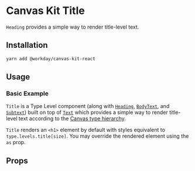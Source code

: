 


<Meta title="Components/Text/Title/React" />

# Canvas Kit Title

`Heading` provides a simple way to render title-level text.

## Installation

```sh
yarn add @workday/canvas-kit-react
```

## Usage

### Basic Example

`Title` is a Type Level component (along with [`Heading`](/components/text/heading/),
[`BodyText`](/components/text/body-text/), and [`Subtext`](/components/text/subtext/)) built on top
of [`Text`](/components/text/text/) which provides a simple way to render title-level text according
to the [Canvas type hierarchy](/tokens/type/#type-styles).

`Title` renders an `<h1>` element by default with styles equivalent to `type.levels.title[size]`.
You may override the rendered element using the `as` prop.

<ExampleCodeBlock code={Basic} />

## Props

<ArgsTable of={TypeLevelComponent} />
